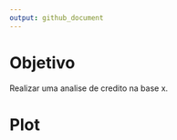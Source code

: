 ```yaml
---
output: github_document
---
```


# Objetivo


Realizar uma analise de credito na base x. 


# Plot
````r



````
